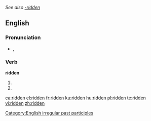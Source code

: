 ''See also [[-ridden]]''

==English==

===Pronunciation===
* {{a|UK|US}} {{IPA|/ˈɹɪdn̩/}}, {{SAMPA|/"r\Id@n/}}

===Verb===
'''ridden'''
# {{past participle of|[[ride]]}}
# {{past participle of|[[rid]]}}

[[Category:English irregular past participles]]

[[ca:ridden]]
[[el:ridden]]
[[fr:ridden]]
[[ku:ridden]]
[[hu:ridden]]
[[pl:ridden]]
[[te:ridden]]
[[vi:ridden]]
[[zh:ridden]]
